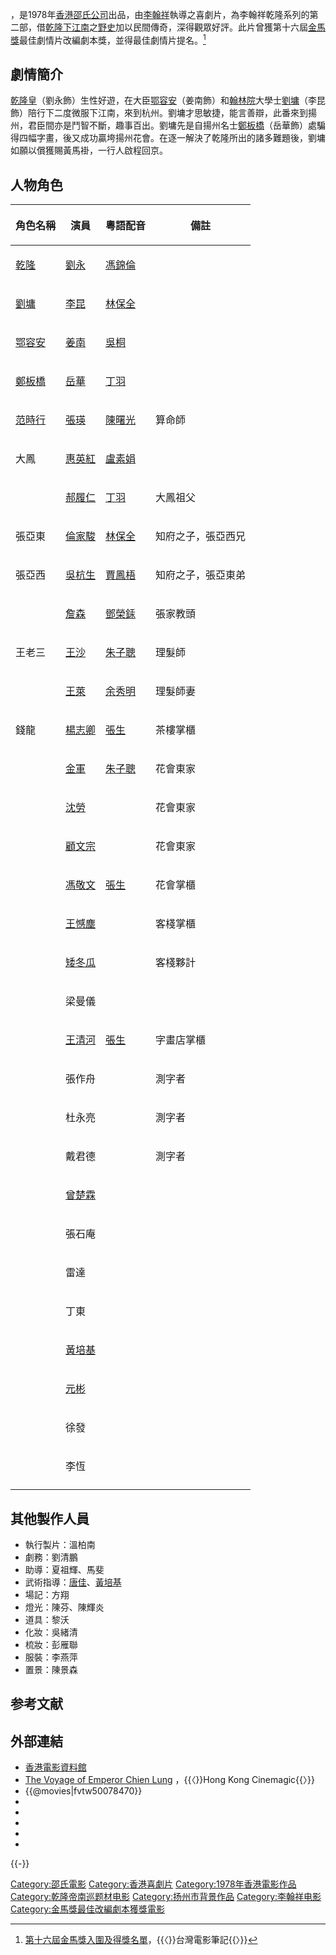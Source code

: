 {{Infobox film
| name               = 乾隆下揚州
| original_name      = ''{{lang|en|The Voyage of Emperor Chien Lung}}''
| image              = 
| caption            = 
| director           = [[李翰祥|李翰祥]]
| producer           = [[邵逸夫|邵逸夫]]
| producer_2         = [[方逸華|方逸華]]
| writer             = [[李翰祥|李翰祥]]
| starring           = [[劉永_(演員)|劉永]] <br />[[李昆|李昆]]<br />[[姜南|姜南]] 
| music              = [[陳永煜|陳永煜]]
| cinematography     = [[林超|林超]]
| editing            = [[姜興隆|姜興隆]] 
| production_company = [[邵氏公司|邵氏兄弟（香港）有限公司]]
| distributor        = [[邵氏公司|邵氏兄弟（香港）有限公司]]
| released           = {{HKG-1959}}：{{film date|1978|10|6}}
| runtime            = 94 分鐘
| country            = {{英屬香港電影}}
| language           = 粵語
| budget             = 
| gross              = HK$1,910,895
| preceded_by        = [[乾隆下江南|乾隆下江南]]
| followed_by        = [[乾隆皇與三姑娘|乾隆皇與三姑娘]]
| website            = 
| amg_id             = 1:160874
| imdb_id            = tt0078470
| cn_name            = 
| hk_name            = 
| tw_name            = 
}}

{{engname|《乾隆下揚州》|''The Voyage of Emperor Chien Lung''}}，是1978年[[香港|香港]][[邵氏公司|邵氏公司]]出品，由[[李翰祥|李翰祥]]執導之喜劇片，為李翰祥乾隆系列的第二部，借[[乾隆帝南巡|乾隆下江南]]之[[野史|野史]]加以民間傳奇，深得觀眾好評。此片曾獲第十六屆[[金馬獎|金馬獎]]最佳劇情片改編劇本獎，並得最佳劇情片提名。<ref name="t002">[http://movie.cca.gov.tw/Festivals/Content.asp?ID=66&Country=0 第十六屆金馬獎入圍及得獎名單]{{dead link|date=2017年11月 |bot=InternetArchiveBot |fix-attempted=yes }}，{{〈}}台灣電影筆記{{〉}}</ref>

== 劇情簡介 ==

[[乾隆|乾隆皇]]（劉永飾）生性好遊，在大臣[[鄂容安|鄂容安]]（姜南飾）和[[翰林院|翰林院]]大學士[[劉墉_(清朝)|劉墉]]（李昆飾）陪行下二度微服下江南，來到杭州。劉墉才思敏捷，能言善辯，此番來到揚州，君臣間亦是鬥智不斷，趣事百出。劉墉先是自揚州名士[[鄭板橋|鄭板橋]]（岳華飾）處騙得四幅字畫，後又成功贏垮揚州花會。在逐一解決了乾隆所出的諸多難題後，劉墉如願以償獲賜黃馬褂，一行人啟程回京。

== 人物角色 ==
{| class="wikitable" 
|- 
! 角色名稱 || 演員 || 粵語配音 || 備註
|- 
| [[乾隆|乾隆]] || [[劉永_(演員)|劉永]] || [[馮錦倫|馮錦倫]] ||
|-
| [[劉墉_(清朝)|劉墉]] || [[李昆|李昆]] || [[林保全|林保全]] ||
|-
| [[鄂容安|鄂容安]] || [[姜南|姜南]] || [[吳桐|吳桐]] ||
|-
| [[鄭板橋|鄭板橋]] || [[岳華|岳華]] || [[丁羽|丁羽]] ||
|-
| [[范時行|范時行]] || [[張瑛|張瑛]] || [[陳曙光|陳曙光]] || 算命師
|-
| 大鳳 || [[惠英紅|惠英紅]] || [[盧素娟|盧素娟]]||
|-
| || [[郝履仁|郝履仁]] || [[丁羽|丁羽]]|| 大鳳祖父
|-
| 張亞東 || [[倫家駿|倫家駿]] || [[林保全|林保全]] || 知府之子，張亞西兄
|-
| 張亞西 || [[吳杭生_(演員)|吳杭生]] || [[賈鳳梧|賈鳳梧]] || 知府之子，張亞東弟
|-
| || [[詹森_(演員)|詹森]] || [[鄧榮銾|鄧榮銾]] || 張家教頭
|-
| 王老三 || [[王沙|王沙]] || [[朱子聰|朱子聰]]|| 理髮師
|-
| || [[王萊|王萊]] || [[余秀明|余秀明]] || 理髮師妻
|-
| 錢龍 || [[楊志卿|楊志卿]] || [[張生|張生]] || 茶樓掌櫃
|-
| || [[金軍|金軍]] || [[朱子聰|朱子聰]] || 花會東家
|-
| || [[沈勞|沈勞]] || || 花會東家
|-
| || [[顧文宗|顧文宗]] ||  || 花會東家
|-
| || [[馮敬文|馮敬文]] || [[張生|張生]] || 花會掌櫃
|-
| || [[王憾塵|王憾塵]] || || 客棧掌櫃
|-
| || [[矮冬瓜|矮冬瓜]] || || 客棧夥計
|-
| || 梁曼儀 ||  ||
|-
| || [[王清河|王清河]] || [[張生|張生]] || 字畫店掌櫃
|-
| || 張作舟 ||   || 測字者
|-
| || 杜永亮 || || 測字者
|-
| || 戴君德 ||  || 測字者
|-
| || [[曾楚霖|曾楚霖]] ||  ||
|-
| || 張石庵 ||  ||
|-
| || 雷達 ||  ||
|-
| || 丁東 ||  ||
|-
| || [[黃培基|黃培基]] ||  ||
|-
| || [[元彬_(香港)|元彬]] || ||
|-
| || 徐發 ||  ||
|-
| || 李恆 ||  ||
|-
|}

== 其他製作人員 ==
*執行製片：溫柏南
*劇務：劉清鵬
*助導：夏祖輝、馬斐
*武術指導：[[唐佳|唐佳]]、[[黃培基|黃培基]]
*場記：方翔
*燈光：陳芬、陳輝炎
*道具：黎沃
*化妝：吳緒清
*梳妝：彭雁聯
*服裝：李燕萍
*置景：陳景森

== 参考文献 ==
{{Reflist}}

== 外部連結 ==
*[http://www.lcsd.gov.hk/CE/CulturalService/HKFA/chinese/cindex.html 香港電影資料館] {{Wayback|url=http://www.lcsd.gov.hk/CE/CulturalService/HKFA/chinese/cindex.html |date=20210203012933 }}
*[http://www.hkcinemagic.com/en/movie.asp?id=3188 The Voyage of Emperor Chien Lung] {{Wayback|url=http://www.hkcinemagic.com/en/movie.asp?id=3188 |date=20191001214755 }}，{{〈}}Hong Kong Cinemagic{{〉}}
*{{@movies|fvtw50078470}}
*{{hkmdb title|5924}}
*{{douban}}
*{{Mtime|22925}}
*{{Amg movie|160874}}
*{{imdb title|0078470}}

{{-}}
{{金馬獎最佳改編劇本|第16屆}}

[[Category:邵氏電影|Category:邵氏電影]]
[[Category:香港喜劇片|Category:香港喜劇片]]
[[Category:1978年香港電影作品|Category:1978年香港電影作品]]
[[Category:乾隆帝南巡题材电影|Category:乾隆帝南巡题材电影]]
[[Category:扬州市背景作品|Category:扬州市背景作品]]
[[Category:李翰祥电影|Category:李翰祥电影]]
[[Category:金馬獎最佳改編劇本獲獎電影|Category:金馬獎最佳改編劇本獲獎電影]]